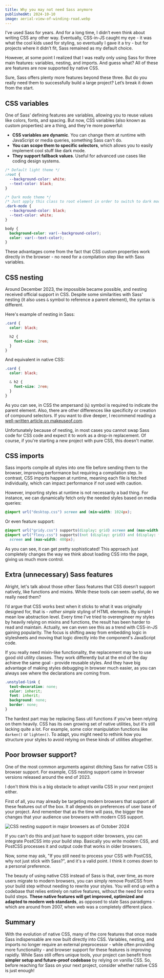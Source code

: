 ```yaml
---
title: Why you may not need Sass anymore
publishedAt: 2024-10-10
image: aerial-view-of-winding-road.webp
---
```

I’ve used Sass for years. And for a long time, I didn’t even think about writing CSS any other way. Eventually, CSS-in-JS caught my eye - it was what the cool kids used for styling, so eventually I gave it a try - but for projects where it didn’t fit, Sass remained as my default choice.

However, at some point I realized that I was really only using Sass for three main features: variables, nesting, and imports. And guess what? All of these are features are now supported by native CSS.

Sure, Sass offers plenty more features beyond these three. But do you really need them to successfully build a large project? Let’s break it down from the start.
## CSS variables

One of Sass’ defining features are variables, allowing you to reuse values like colors, fonts, and spacing. But now, CSS variables (also known as custom properties) are a thing, and they're more powerful:

- **CSS variables are dynamic**. You can change them at runtime with JavaScript or media queries, something Sass can't do.
- **You can scope them to specific selectors**, which allows you to easily implement cool stuff like dark mode.
- **They support fallback values**. Useful for advanced use cases like coding design systems.

```css
/* Default light theme */
:root {
  --background-color: white;
  --text-color: black;
}

/* Dark mode theme */
/* Just apply this class to root element in order to switch to dark mode */
.dark-mode {
  --background-color: black;
  --text-color: white;
}

body {
  background-color: var(--background-color);
  color: var(--text-color);
}
```

These advantages come from the fact that CSS custom properties work directly in the browser - no need for a compilation step like with Sass variables.
## CSS nesting

Around December 2023, the impossible became possible, and nesting received official support in CSS. Despite some similarities with Sass' nesting (it also uses `&` symbol to reference a parent element), the syntax is different.

Here's example of nesting in Sass:

```scss
.card {
  color: black;

  h2 {
    font-size: 2rem;
  }
}
```

And equivalent in native CSS:

```css
.card {
  color: black;

  & h2 {
    font-size: 2rem;
  }
}
```

As you can see, in CSS the ampersand (`&`) symbol is required to indicate the parent element. Also, there are other differences like specificity or creation of compound selectors. If you want to dive deeper, I recommend reading a [well-written article on makeuseof.com](https://www.makeuseof.com/css-sass-nesting-differences/).

Unfortunately because of nesting, in most cases you cannot swap Sass code for CSS code and expect it to work as a drop-in replacement. Of course, if you're starting a new project with pure CSS, this doesn't matter.

## CSS imports

Sass imports compile all styles into one file before sending them to the browser, improving performance but requiring a compilation step. In contrast, CSS imports happen at runtime, meaning each file is fetched individually, which can impact performance if not used with caution.

However, importing styles at runtime is not necessarily a bad thing. For instance, we can dynamically fetch only the needed styles based on media queries:

```css
@import url("desktop.css") screen and (min-width: 1024px);
```

Or even feature support:

```css
@import url("gridy.css") supports(display: grid) screen and (max-width: 400px);
@import url("flexy.css") supports((not (display: grid)) and (display: flex))
  screen and (max-width: 400px);
```

As you can see, it can get pretty sophisticated! This approach just completely changes the way we think about loading CSS into the page, giving us much more control.

## Extra (unnecessary) Sass features

Alright, let's talk about those other Sass features that CSS doesn’t support natively, like functions and mixins. While these tools can seem useful, do we really need them?

I’d argue that CSS works best when it sticks to what it was originally designed for, that is - *rather simple* styling of HTML elements. By simple I mean low abstraction level. Every time I’ve tried to overengineer my styles by heavily relying on mixins and functions, the result has been harder to read and maintain. Actually, we can even see this as a trend with CSS-in-JS gaining popularity. The focus is shifting away from embedding logic in stylesheets and moving that logic directly into the component's JavaScript code.

If you really need mixin-like functionality, the replacement may be to use good old utility classes. They work differently but at the end of the day achieve the same goal - provide reusable styles. And they have big advantage of making styles debugging in browser much easier, as you can always see where the declarations are coming from.

```css
.unstyled-link {
  text-decoration: none;
  color: inherit;
  font: inherit;
  background: none;
  border: none;
}
```

The hardest part may be replacing Sass util functions if you’ve been relying on them heavily. CSS has its own growing set of native utilities, but it's still lacking quite a lot. For example, some color manipulation functions like `darken()` or `lighten()`. To adapt, you might need to rethink how you structure your styles to avoid relying on these kinds of utilities altogether.

## Poor browser support?

One of the most common arguments against ditching Sass for native CSS is browser support. For example, CSS nesting support came in browser versions released around the end of 2023.

I don't think this is a big obstacle to adopt vanilla CSS in your next project either.

First of all, you may already be targeting modern browsers that support all these features out of the box. It all depends on preferences of user base of your project. And remember that as the time will pass, the bigger the changes that your audience use browsers with modern CSS support.

![CSS nesting support in major browsers as of October 2024](css-nesting-support-in-major-browsers.webp "CSS nesting support in major browsers as of October 2024")

If you can't do this and just have to support older browsers, you can integrate PostCSS into your build step. Basically you write modern CSS, and PostCSS processes it and output code that works in older browsers.

Now, some may ask, "If you still need to process your CSS with PostCSS, why not just stick with Sass?", and it's a valid point. I think it comes down to a personal preference.

The beauty of using native CSS instead of Sass is that, over time, as more users migrate to modern browsers, you can simply remove PostCSS from your build step without needing to rewrite your styles. You will end up with a codebase that relies entirely on native features, without the need for extra build steps. **These native features will get improved, optimized and adapted to modern web standards**, as opposed to stale Sass paradigms - which are around from 2007, when web was a completely different place.
## Summary

With the evolution of native CSS, many of the core features that once made Sass indispensable are now built directly into CSS. Variables, nesting, and imports no longer require an external preprocessor - while often providing more functionality - and browser support for these features is improving rapidly. While Sass still offers unique tools, your project can benefit from **simpler setup and future-proof codebase** by relying on vanilla CSS. So, before reaching for Sass on your next project, consider whether native CSS is just enough!